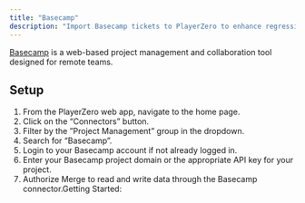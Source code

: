 ```yaml
---
title: "Basecamp"
description: "Import Basecamp tickets to PlayerZero to enhance regression detection and more."
---
```


[Basecamp](https://basecamp.com/) is a web-based project management and collaboration tool designed for remote teams.

<Snippet file="pm-connector.mdx" />

<Snippet file="ticketing-permissions.mdx" />
<Snippet file="ticketing-permissions-collections.mdx" />

## Setup
1. From the PlayerZero web app, navigate to the home page.
2. Click on the “Connectors” button.
3. Filter by the ”Project Management” group in the dropdown.
4. Search for “Basecamp”.
5. Login to your Basecamp account if not already logged in.
6. Enter your Basecamp project domain or the appropriate API key for your project.
7. Authorize Merge to read and write data through the Basecamp connector.Getting Started: